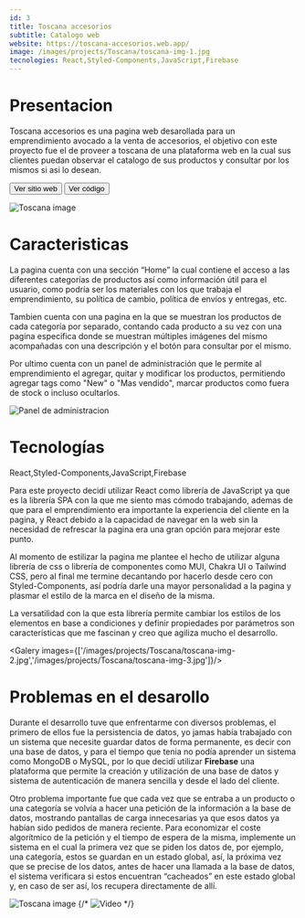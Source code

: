 ```yaml
---
id: 3
title: Toscana accesorios
subtitle: Catalogo web
website: https://toscana-accesorios.web.app/
image: /images/projects/Toscana/toscana-img-1.jpg
tecnologies: React,Styled-Components,JavaScript,Firebase
---
```


# Presentacion

Toscana accesorios es una pagina web desarollada para un emprendimiento avocado a la venta de accesorios, el objetivo con este proyecto fue el de proveer a toscana de una plataforma web en la cual sus clientes puedan observar el catalogo de sus productos y consultar por los mismos si asi lo desean.

<Button to="https://toscana-accesorios.web.app/" contained>Ver sitio web</Button>
<Button to="https://github.com/matiasnetto/toscana-web" contained>Ver código</Button>

![Toscana image](/images/projects/Toscana/toscana-img-1.jpg)

# Caracteristicas

La pagina cuenta con una sección “Home” la cual contiene el acceso a las diferentes categorías de productos así como información útil para el usuario, como podría ser los materiales con los que trabaja el emprendimiento, su política de cambio, política de envíos y entregas, etc.

Tambien cuenta con una pagina en la que se muestran los productos de cada categoría por separado, contando cada producto a su vez con una pagina especifica donde se muestran múltiples imágenes del mismo acompañadas con una descripción y el botón para consultar por el mismo.

Por ultimo cuenta con un panel de administración que le permite al emprendimiento el agregar, quitar y modificar los productos, permitiendo agregar tags como "New" o "Mas vendido", marcar productos como fuera de stock o incluso ocultarlos.

![Panel de administracion](/images/projects/Toscana/toscana-img-4.jpg)


# Tecnologías

<Tecnologies>React,Styled-Components,JavaScript,Firebase</Tecnologies>

Para este proyecto decidí utilizar React como librería de JavaScript ya que es la librería SPA con la que me siento mas cómodo trabajando, ademas de que para el emprendimiento era importante la experiencia del cliente en la pagina, y React debido a la capacidad de navegar en la web sin la necesidad de refrescar la pagina era una gran opción para mejorar este punto.

Al momento de estilizar la pagina me plantee el hecho de utilizar alguna librería de css o librería de componentes como MUI, Chakra UI o Tailwind CSS, pero al final me termine decantando por hacerlo desde cero con Styled-Components, así podría darle una mayor personalidad a la pagina y plasmar el estilo de la marca en el diseño de la misma.

La versatilidad con la que esta librería permite cambiar los estilos de los elementos en base a condiciones y definir propiedades por parámetros son características que me fascinan y creo que agiliza mucho el desarrollo.


<Galery images={['/images/projects/Toscana/toscana-img-2.jpg','/images/projects/Toscana/toscana-img-3.jpg']}/>

# Problemas en el desarollo

Durante el desarrollo tuve que enfrentarme con diversos problemas, el primero de ellos fue la persistencia de datos, yo jamas había trabajado con un sistema que necesite guardar datos de forma permanente, es decir con una base de datos, y para el tiempo que tenia no podía aprender un sistema como MongoDB o MySQL, por lo que decidí utilizar **Firebase** una plataforma que permite la creación y utilización de una base de datos y sistema de autenticación de manera sencilla y desde el lado del cliente.

Otro problema importante fue que cada vez que se entraba a un producto o una categoría se volvía a hacer una petición de la información a la base de datos, mostrando pantallas de carga innecesarias ya que esos datos ya habían sido pedidos de manera reciente. Para economizar el coste algorítmico de la petición y el tiempo de espera de la misma, implemente un sistema en el cual la primera vez que se piden los datos de, por ejemplo,  una categoría, estos se guardan en un estado global, así, la próxima vez que se precise de los datos, antes de hacer una llamada a la base de datos, el sistema verificara si estos encuentran “cacheados” en este estado global y, en caso de ser así, los recupera directamente de allí.


![Toscana image](/images/projects/Toscana/toscana-img-5.jpg)
{/* 
![Video](/images/projects/Toscana/video)
*/}
